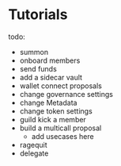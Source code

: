 # Tutorials

todo:

- summon
- onboard members
- send funds
- add a sidecar vault
- wallet connect proposals
- change governance settings
- change Metadata
- change token settings
- guild kick a member
- build a multicall proposal
  - add usecases here
- ragequit
- delegate
